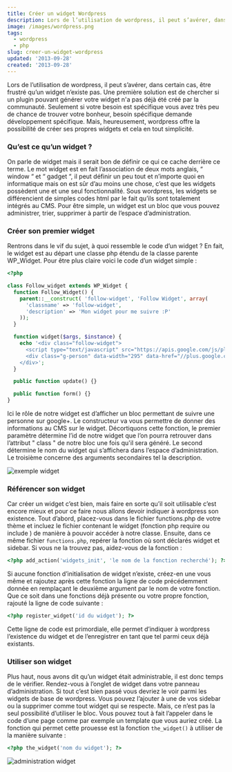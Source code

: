 ```yaml
---
title: Créer un widget Wordpress
description: Lors de l’utilisation de wordpress, il peut s’avérer, dans certain cas, être frustré qu’un widget n’existe pas. Une première solution est de chercher si un plugin pouvant générer votre widget n'a pas déjà été créé par la communauté. Seulement si votre besoin est spécifique vous avez très peu de chance de trouver votre bonheur, besoin spécifique demande développement spécifique. Mais, heureusement, wordpress offre la possibilité de créer ses propres widgets et cela en tout simplicité.
image: /images/wordpress.png
tags:
  - wordpress
  - php
slug: creer-un-widget-wordpress
updated: '2013-09-28'
created: '2013-09-28'
---
```


Lors de l’utilisation de wordpress, il peut s’avérer, dans certain cas, être frustré qu’un widget n’existe pas. Une première solution est de chercher si un plugin pouvant générer votre widget n'a pas déjà été créé par la communauté. Seulement si votre besoin est spécifique vous avez très peu de chance de trouver votre bonheur, besoin spécifique demande développement spécifique. Mais, heureusement, wordpress offre la possibilité de créer ses propres widgets et cela en tout simplicité.

### Qu’est ce qu’un widget ?

On parle de widget mais il serait bon de définir ce qui ce cache derrière ce terme. Le mot widget est en fait l’association de deux mots anglais, “ window “ et “ gadget “, il peut définir un peu tout et n’importe quoi en informatique mais on est sûr d’au moins une chose, c’est que les widgets possèdent une et une seul fonctionnalité. Sous wordpress, les widgets se différencient de simples codes html par le fait qu’ils sont totalement intégrés au CMS. Pour être simple, un widget est un bloc que vous pouvez administrer, trier, supprimer à partir de l’espace d’administration.

### Créer son premier widget

Rentrons dans le vif du sujet, à quoi ressemble le code d’un widget ? En fait, le widget est au départ une classe php étendu de la classe parente WP_Widget. Pour être plus claire voici le code d’un widget simple :

```php
<?php

class Follow_widget extends WP_Widget {
  function Follow_Widget() {
    parent::__construct( 'follow-widget', 'Follow Widget', array(
      'classname' => 'follow-widget',
      'description' => 'Mon widget pour me suivre :P'
    ));
  }

  function widget($args, $instance) {
    echo '<div class="follow-widget">
      <script type="text/javascript" src="https://apis.google.com/js/plusone.js"></script>
      <div class="g-person" data-width="295" data-href="//plus.google.com/116179883294469011493" data-theme="dark" data-layout="landscape" data-rel="author"></div>
    </div>';
  }

  public function update() {}

  public function form() {}
}

```

Ici le rôle de notre widget est d’afficher un bloc permettant de suivre une personne sur google+. Le constructeur va vous permettre de donner des informations au CMS sur le widget. Décortiquons cette fonction, le premier paramètre détermine l’id de notre widget que l’on pourra retrouver dans l’attribut " class " de notre bloc une fois qu'il sera généré. Le second détermine le nom du widget qui s’affichera dans l’espace d’administration. Le troisième concerne des arguments secondaires tel la description.

![exemple widget](/images/widget1.jpg)

### Référencer son widget

Car créer un widget c’est bien, mais faire en sorte qu’il soit utilisable c’est encore mieux et pour ce faire nous allons devoir indiquer à wordpress son existence. Tout d’abord, placez-vous dans le fichier functions.php de votre thème et incluez le fichier contenant le widget (fonction php require ou include ) de manière à pouvoir accéder à notre classe. Ensuite, dans ce même fichier `functions.php`, repérer la fonction où sont déclarés widget et sidebar. Si vous ne la trouvez pas, aidez-vous de la fonction :

```php
<?php add_action('widgets_init', 'le nom de la fonction recherché'); ?>
```

Si aucune fonction d’initialisation de widget n’existe, créez-en une vous même et rajoutez après cette fonction la ligne de code précédemment donnée en remplaçant le deuxième argument par le nom de votre fonction. Que ce soit dans une fonctions déjà présente ou votre propre fonction, rajouté la ligne de code suivante :

```php
<?php register_widget('id du widget'); ?>
```

Cette ligne de code est primordiale, elle permet d’indiquer à wordpress l’existence du widget et de l’enregistrer en tant que tel parmi ceux déjà existants.

### Utiliser son widget

Plus haut, nous avons dit qu’un widget était administrable, il est donc temps de le vérifier. Rendez-vous à l’onglet de widget dans votre panneau d’administration. Si tout c’est bien passé vous devriez le voir parmi les widgets de base de wordpress. Vous pouvez l’ajouter à une de vos sidebar ou la supprimer comme tout widget qui se respecte.
Mais, ce n’est pas la seul possibilité d’utiliser le bloc. Vous pouvez tout à fait l’appeler dans le code d’une page comme par exemple un template que vous auriez créé. La fonction qui permet cette prouesse est la fonction `the_widget()` à utiliser de la manière suivante :

```php
<?php the_widget('nom du widget'); ?>
```

![administration widget](/images/widget2.jpg)
